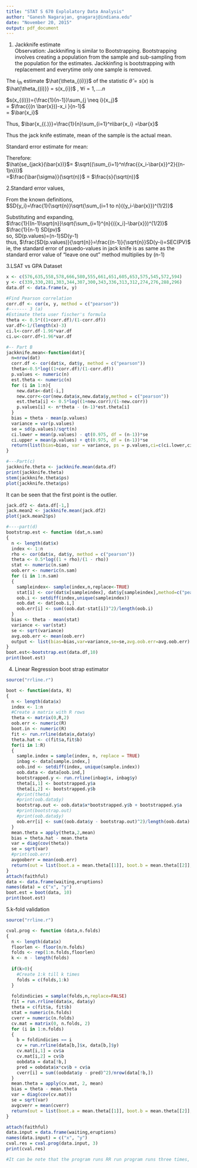 ```yaml
---
title: "STAT S 670 Explolatory Data Analysis"
author: "Ganesh Nagarajan, gnagaraj@indiana.edu"
date: "November 20, 2015"
output: pdf_document
---
```

1. Jackknife estimate\
Observation: Jackknifing is similar to Bootstrapping. Bootstrapping involves creating a population from the sample and sub-sampling from the population for the estimates. Jackkinfing is bootstrapping with replacement and everytime only one sample is removed. \

The $i_{th}$ estimate $\hat{\theta_{(i)}}$ of the statistic $\hat{\theta}=s(x)$ is 
$\hat{\theta_{(i)}} = s(x_{i})$ , $\forall i=1,....n$  

$s(x_{(i)})={\frac{1}{n-1}}\sum_{j \neq i}{x_j}$\
 = $\frac{{(n \bar{x})}-x_i }{n-1}$\    
 = $\bar{x_i}$  

Thus,
$\bar{x_{(.)}}=\frac{1}{n}\sum_{i=1}^n\bar{x_i} =\bar{x}$  

Thus the jack knife estimate, mean of the sample is the actual mean. 

Standard error estimate for mean: \

Therefore:  
 $\hat{se_{jack}(\bar{x})}$= $\sqrt{(\sum_{i=1}^n\frac{{x_i-\bar{x}}^2}{(n-1)n})}$  
 =$\frac{\bar{\sigma}}{\sqrt(n)}$  = $\frac{s}{\sqrt(n)}$  
 
2.Standard error values,\

From the known definitions,\
$SD{y_i}=\frac{1}{\sqrt{n}}\sqrt{\sum_{i=1 to n}({y_i-\bar{x}})^(1/2)}$ \ \

Substituting and expanding,\
$\frac{1}{(n-1)\sqrt{n}}\sqrt{\sum_{i=1}^{n}{({x_i}-\bar{x}})^(1/2)}$ \
$\frac{1}{n-1} SD(pv)$\
so, SD(p.values)=(n-1)SD(y-1)\
thus, $\frac{SD(p.values)}{\sqrt{n}}=\frac{(n-1)}{\sqrt{n}}SD(y-i)=SEC(PV)$\
ie, the standard error of psuedo-values in jack knife is as same as the standard error value of "leave one out" method multiplies by (n-1)

3.LSAT vs GPA Dataset
```r
x <- c(576,635,558,578,666,580,555,661,651,605,653,575,545,572,594)
y <- c(339,330,281,303,344,307,300,343,336,313,312,274,276,288,296)
data.df <- data.frame(x, y)

#Find Pearson correlation
corr.df <- cor(x, y, method = c("pearson"))
#------- 3 (a)
#Estimate theta user fischer's formula
theta <- 0.5*((1+corr.df)/(1-corr.df))
var.df<-1/(length(x)-3)
ci.l<-corr.df-1.96*var.df
ci.u<-corr.df+1.96*var.df

#-- Part B
jackknife.mean<-function(dat){
  n=nrow(dat)
  corr.df <- cor(dat$x, dat$y, method = c("pearson"))
  theta<-0.5*log((1+corr.df)/(1-corr.df))
  p.values <- numeric(n)
  est.theta <- numeric(n)
  for (i in 1:n){
    new.data<-dat[-i,]
    new.corr<-cor(new.data$x,new.data$y,method = c("pearson"))
    est.theta[i] <- 0.5*log((1+new.corr)/(1-new.corr))
    p.values[i] <- n*theta - (n-1)*est.theta[i]
  }
  bias = theta - mean(p.values)
  variance = var(p.values)
  se = sd(p.values)/sqrt(n)
  ci.lower = mean(p.values) - qt(0.975, df = (n-1))*se
  ci.upper = mean(p.values) + qt(0.975, df = (n-1))*se
  return(list(bias=bias, var = variance, ps = p.values,ci=c(ci.lower,ci.upper)))
}

#---Part(c)
jackknife.theta <- jackknife.mean(data.df)
print(jackknife.theta)
stem(jackknife.theta$ps)
plot(jackknife.theta$ps)
```

It can be seen that the first point is the outlier.

```r
jack.df2 <- data.df[-1,]
jack.mean2 <- jackknife.mean(jack.df2)
plot(jack.mean2$ps)

#----part(d)
bootstrap.est <- function (dat,n.sam)
{
  n <- length(dat$x)
  index <- 1:n
  rho <- cor(dat$x, dat$y, method = c("pearson"))
  theta <- 0.5*log((1 + rho)/(1 - rho))
  stat <- numeric(n.sam)
  oob.err <- numeric(n.sam)
  for (i in 1:n.sam)
  {
    sampleindex<- sample(index,n,replace<-TRUE)
    stat[i] <- cor(dat$x[sampleindex], dat$y[sampleindex],method=c("pearson"))
    oob.i <- setdiff(index,unique(sampleindex))
    oob.dat <- dat[oob.i,]
    oob.err[i] <- sum((oob.dat-stat[i])^2)/length(oob.i)
  }
  bias <- theta - mean(stat)
  variance <- var(stat)
  se <- sqrt(variance)
  avg.oob.err <- mean(oob.err)
  output <- list(bias=bias,var=variance,se=se,avg.oob.err=avg.oob.err)
}
boot.est<-bootstrap.est(data.df,10)
print(boot.est)
```

4. Linear Regression boot strap estimator

```r
source("rrline.r")

boot <- function(data, R)
{
  n <- length(data$x)
  index <- 1:n
  #Create a matrix with R rows
  theta <- matrix(0,R,2)
  oob.err <- numeric(R)
  boot.in <- numeric(R)
  fit <- run.rrline(data$x,data$y)
  theta.hat <- c(fit$a,fit$b) 
  for(i in 1:R)
  {
    sample.index = sample(index, n, replace = TRUE)
    inbag <- data[sample.index,]
    oob.ind <- setdiff(index, unique(sample.index))
    oob.data <- data[oob.ind,]
    bootstrapped.y <- run.rrline(inbag$x, inbag$y)
    theta[i,1] <- bootstrapped.y$a
    theta[i,2] <- bootstrapped.y$b
    #print(theta)
    #print(oob.data$y)
    bootstrap.out <- oob.data$x*bootstrapped.y$b + bootstrapped.y$a
    #print(bootstrap.out)
    #print(oob.data$y)
    oob.err[i] <- sum((oob.data$y - bootstrap.out)^2)/length(oob.data)
  }
  mean.theta = apply(theta,2,mean)
  bias = theta.hat - mean.theta
  var = diag(cov(theta))
  se = sqrt(var)
  #print(oob.err)
  avgooberr = mean(oob.err)
  return(out = list(boot.a = mean.theta[[1]], boot.b = mean.theta[[2]], bias = bias, var = var, se=se, avgooberr=avgooberr))
}
attach(faithful)
data <- data.frame(waiting,eruptions)
names(data) = c("x", "y")
boot.est = boot(data, 10)
print(boot.est)
```

5.k-fold validation
```r
source("rrline.r")

cval.prog <- function (data,n.folds)
{
  n <- length(data$x)
  floorlen <- floor(n/n.folds)
  folds <- rep(1:n.folds,floorlen)
  k <- n - length(folds)
  
  if(k>0){
    #Create 1:k till k times
    folds = c(folds,1:k)
  }
  
  foldindicies = sample(folds,n,replace=FALSE)
  fit = run.rrline(data$x, data$y)
  theta = c(fit$a, fit$b)
  stat = numeric(n.folds)
  cverr = numeric(n.folds)
  cv.mat = matrix(0, n.folds, 2)
  for (i in 1:n.folds)
  {
    b = foldindicies == i
    cv = run.rrline(data[b,]$x, data[b,]$y)
    cv.mat[i,1] = cv$a
    cv.mat[i,2] = cv$b
    oobdata = data[!b,]
    pred = oobdata$x*cv$b + cv$a
    cverr[i] = sum((oobdata$y - pred)^2)/nrow(data[!b,])
  }
  mean.theta = apply(cv.mat, 2, mean)
  bias = theta - mean.theta
  var = diag(cov(cv.mat))
  se = sqrt(var)
  avgcverr = mean(cverr)
  return(out = list(boot.a = mean.theta[[1]], boot.b = mean.theta[[2]], bias = bias, var = var, se=se, avgcverr=avgcverr))
}

attach(faithful)
data.input = data.frame(waiting,eruptions)
names(data.input) = c("x", "y")
cval.res = cval.prog(data.input, 3)
print(cval.res)

#It can be note that the program runs RR run program runs three times, which is as expected.

```